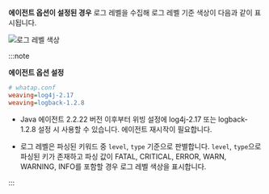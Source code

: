 **에이전트 옵션이 설정된 경우** 로그 레벨을 수집해 로그 레벨 기준 색상이 다음과 같이 표시됩니다. 

  ![로그 레벨 색상](/img/log-agent-option-level.png)

:::note 

**에이전트 옵션 설정**

  ```ini
  # whatap.conf
  weaving=log4j-2.17
  weaving=logback-1.2.8
  ```

* Java 에이전트 2.2.22 버전 이후부터 위빙 설정에 log4j-2.17 또는 logback-1.2.8 설정 시 사용할 수 있습니다. 에이전트 재시작이 필요합니다.

* 로그 레벨은 파싱된 키워드 중 `level`, `type` 기준으로 판별합니다. `level`, `type`으로 파싱된 키가 존재하고 파싱 값이 <span class='vslow'>FATAL</span>, <span class='vslow'>CRITICAL</span>, <span class='vslow'>ERROR</span>, <span class='slow'>WARN</span>, <span class='slow'>WARNING</span>, <span class='mstop'>INFO</span>를 포함할 경우 로그 레벨 색상을 표시합니다. 

:::